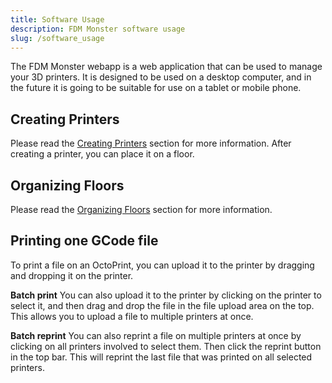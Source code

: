 ```yaml
---
title: Software Usage
description: FDM Monster software usage
slug: /software_usage
---
```


The FDM Monster webapp is a web application that can be used to manage your 3D printers. It is designed to be used on a
desktop computer, and in the future it is going to be suitable for use on a tablet or mobile phone.

## Creating Printers

Please read the [Creating Printers](./creating_printers.mdx) section for more information.
After creating a printer, you can place it on a floor.

## Organizing Floors

Please read the [Organizing Floors](./organizing_floors.mdx) section for more information.

## Printing one GCode file

To print a file on an OctoPrint, you can upload it to the printer by dragging and dropping it on the printer.

**Batch print**
You can also upload it to the printer by clicking on the printer to select it,
and then drag and drop the file in the file upload area on the top. This allows you to upload a file to multiple
printers at once.

**Batch reprint**
You can also reprint a file on multiple printers at once by clicking on all printers involved to select them.
Then click the reprint button in the top bar. This will reprint the last file that was printed on all selected printers.
